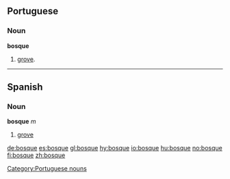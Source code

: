 ==Portuguese==
===Noun===
'''bosque''' {{m}}
# [[grove]].

[[Category:Portuguese nouns]]

----

==Spanish==
===Noun===
'''bosque''' ''m''

# [[grove]]

<!-- no need for translations when a word has an English equivalent  
====Translations====
*English: [[forest]], [[grove]]
*[[Guarani]]: [[ka'aguy]]
*[[Interlingua]]: [[bosco]]
*Latin: [[silva]], -ae
*Polish: [[las]] ''m''
*Portuguese: bosque ''m''
-->

[[de:bosque]]
[[es:bosque]]
[[gl:bosque]]
[[hy:bosque]]
[[io:bosque]]
[[hu:bosque]]
[[no:bosque]]
[[fi:bosque]]
[[zh:bosque]]